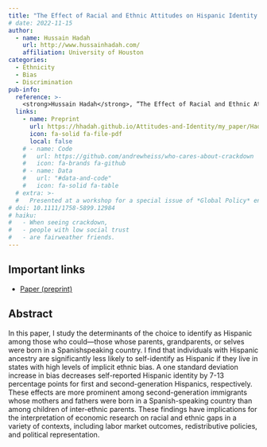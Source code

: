 ```yaml
---
title: "The Effect of Racial and Ethnic Attitudes on Hispanic Identity in the U.S."
# date: 2022-11-15
author:
  - name: Hussain Hadah
    url: http://www.hussainhadah.com/
    affiliation: University of Houston
categories: 
  - Ethnicity
  - Bias
  - Discrimination
pub-info:
  reference: >-
    <strong>Hussain Hadah</strong>, “The Effect of Racial and Ethnic Attitudes on Hispanic Identity in the U.S.,” <em>Working Paper</em>
  links:
    - name: Preprint
      url: https://hhadah.github.io/Attitudes-and-Identity/my_paper/Hadah_JMP.pdf
      icon: fa-solid fa-file-pdf
      local: false
    # - name: Code
    #   url: https://github.com/andrewheiss/who-cares-about-crackdown
    #   icon: fa-brands fa-github
    # - name: Data
    #   url: "#data-and-code"
    #   icon: fa-solid fa-table
  # extra: >-
  #   Presented at a workshop for a special issue of *Global Policy* entitled “Restricting NGOs: From Pushback to Accommodation,” University of Amsterdam, The Netherlands, June 2020 (held online due to COVID-19)
# doi: 10.1111/1758-5899.12984
# haiku:
#   - When seeing crackdown,
#   - people with low social trust
#   - are fairweather friends.
---
```


<!-- ![Preregistered](preregistered_large_color.png) &emsp; ![Open data](data_large_color.png) &emsp; ![Open](materials_large_color.png) -->

## Important links

- [Paper (preprint)](https://hhadah.github.io/Attitudes-and-Identity/my_paper/Hadah_JMP.pdf)

## Abstract

In this paper, I study the determinants of the choice to identify as Hispanic among
those who could—those whose parents, grandparents, or selves were born in a Spanishspeaking country. I find that individuals with Hispanic ancestry are significantly less
likely to self-identify as Hispanic if they live in states with high levels of implicit ethnic bias. A one standard deviation increase in bias decreases self-reported Hispanic identity by 7-13 percentage points for first and second-generation Hispanics, respectively. These effects are more prominent among second-generation immigrants whose mothers and
fathers were born in a Spanish-speaking country than among children of inter-ethnic
parents. These findings have implications for the interpretation of economic research
on racial and ethnic gaps in a variety of contexts, including labor market outcomes,
redistributive policies, and political representation.
